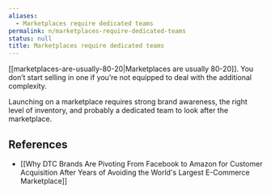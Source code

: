 ```yaml
---
aliases:
  - Marketplaces require dedicated teams
permalink: n/marketplaces-require-dedicated-teams
status: null
title: Marketplaces require dedicated teams
---
```

[[marketplaces-are-usually-80-20|Marketplaces are usually 80-20]]. You don’t start selling in one if you’re not equipped to deal with the additional complexity.

Launching on a marketplace requires strong brand awareness, the right level of inventory, and probably a dedicated team to look after the marketplace.

## References

- [[Why DTC Brands Are Pivoting From Facebook to Amazon for Customer Acquisition After Years of Avoiding the World's Largest E-Commerce Marketplace]]
